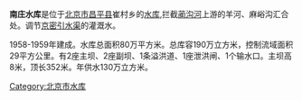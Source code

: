 {{Unreferenced|time=2017-03-07T11:57:10+00:00}}
'''南庄水库'''是位于[[北京市|北京市]][[昌平县|昌平县]]崔村乡的[[水库|水库]],拦截[[蔺沟河|蔺沟河]]上游的羊河、麻峪沟汇合处。调节[[京密引水渠|京密引水渠]]的灌溉水。

1958-1959年建成。水库总面积80万平方米。总库容190万立方米，控制流域面积29平方公里。有2座主坝、2座副坝、1条溢洪道、1座泄洪闸、1个输水口。主坝高8米，顶长352米。年供水130万立方米。

[[Category:北京市水库|Category:北京市水库]]